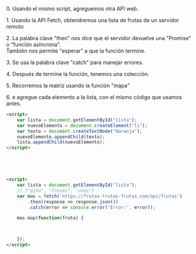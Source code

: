 
<Note>
<p>0. Usando el mismo script, agreguemos otra API web.</p>
<p>1. Usando la API Fetch, obtendremos una lista de frutas de un servidor remoto</p>
<p>2. La palabra clave "then" nos dice que el servidor devuelve una "Promise" o "función asíncrona". <br />
	También nos permite "esperar" a que la función termine.</p>
<p>3. Se usa la palabra clave "catch" para manejar errores.</p>
<p>4. Después de termine la función, tenemos una colección.</p>
<p>5. Recorremos la matriz usando la función "mapa"</p>
<p>6. e agregue cada elemento a la lista, con el mismo código que usamos antes.</p>
</Note>

<CodeSurfer theme={nightOwl}>

```html
<script>
	var lista = document.getElementById("lista");
	var nuevoElemento = document.createElement("li");
	var texto = document.createTextNode("Naranja");
	nuevoElemento.appendChild(texto);
	lista.appendChild(nuevoElemento);
</script>
```

```html file="./script.html" 3[15:66]
```

```html file="./script.html" 4
```

```html file="./script.html" 5
```

```html file="./script-with-array.html" 3
```

```html
<script>
	var lista = document.getElementById("lista");
	// ["piña", "fresas", "uvas"]
	var mas = fetch('https://frutas-frutas-frutas.com/api/frutas')
		.then(response => response.json())
		.catch(error => console.error('Error:', error));

	mas.map(function(fruta) {



	});
</script>
```

```html file="./script-with-map.html" 3[9:14],10[55:61]
```

```html file="./script-with-map-two.html" 3[18:25],10[55:64]
```

```html file="./script-with-map-three.html" 3[27:33],10[55:61]
```

</CodeSurfer>